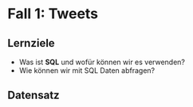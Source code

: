 # Fall 1: Tweets

## Lernziele

-   Was ist **SQL** und wofür können wir es verwenden?
-   Wie können wir mit SQL Daten abfragen?

## Datensatz